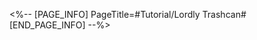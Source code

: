 <%-- [PAGE_INFO]
PageTitle=#Tutorial/Lordly Trashcan#
[END_PAGE_INFO] --%>
{{Tutorial
|sort      = 606901
|title     = Lordly Trashcan
|subtitle  = 
|type      = Adventure
|about     = 
|image1    = Tutorial Lordly Trashcan 1.png{{subst:void|<!--$UPLOAD:<<SpriteOutput/TutorialPic/TutorialPage_606901.png>-<Tutorial Lordly Trashcan 1.png>-<Tutorial Files>>-->}}
|text1     = {{Color|h|nobold=1|Lordly Trashcan}} may appear anywhere in the world, testing passing braves. Converse with it to face its trials, and completing their trials will earn you {{Color|h|nobold=1|Stellar Jade}} rewards. The trials from each {{Color|h|nobold=1|Lordly Trashcan}} can only be completed once and cannot be repeated.
}}